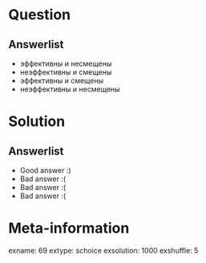 Question
========


Answerlist
----------
*  эффективны и несмещены
*  неэффективны и смещены
*  эффективны и смещены
*  неэффективны и несмещены

Solution
========

Answerlist
----------
*  Good answer :)
*  Bad answer :(
*  Bad answer :(
*  Bad answer :(

Meta-information
================
exname: 69
extype: schoice
exsolution: 1000
exshuffle: 5
